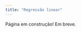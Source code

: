 ```yaml
---
title: "Regressão linear"
---
```


:::callout-warning
Página em construção! Em breve. 
:::



<!-- - Regressão Linear -->

<!-- - Extraindo tabelas de regressão (broom, stargazer) -->
